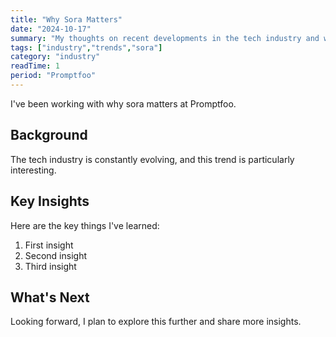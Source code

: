 ```yaml
---
title: "Why Sora Matters"
date: "2024-10-17"
summary: "My thoughts on recent developments in the tech industry and what they mean for developers."
tags: ["industry","trends","sora"]
category: "industry"
readTime: 1
period: "Promptfoo"
---
```


I've been working with why sora matters at Promptfoo.

## Background

The tech industry is constantly evolving, and this trend is particularly interesting.

## Key Insights

Here are the key things I've learned:

1. First insight
2. Second insight
3. Third insight

## What's Next

Looking forward, I plan to explore this further and share more insights.

